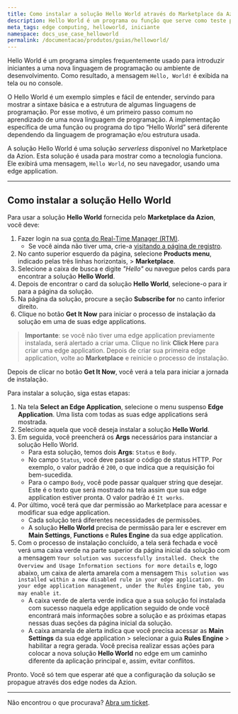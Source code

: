 ```yaml
---
title: Como instalar a solução Hello World através do Marketplace da Azion
description: Hello World é um programa ou função que serve como teste para os novos usuários entenderem a plataforma.
meta_tags: edge computing, helloworld, iniciante
namespace: docs_use_case_helloworld
permalink: /documentacao/produtos/guias/helloworld/
---
```


Hello World é um programa simples frequentemente usado para introduzir iniciantes a uma nova linguagem de programação ou ambiente de desenvolvimento. Como resultado, a mensagem `Hello, World!` é exibida na tela ou no console.

O Hello World é um exemplo simples e fácil de entender, servindo para mostrar a sintaxe básica e a estrutura de algumas linguagens de programação. Por esse motivo, é um primeiro passo comum no aprendizado de uma nova linguagem de programação. A implementação específica de uma função ou programa do tipo “Hello World” será diferente dependendo da linguagem de programação e/ou estrutura usada.

A solução Hello World é uma solução *serverless* disponível no Marketplace da Azion. Esta solução é usada para mostrar como a tecnologia funciona. Ele exibirá uma mensagem, `Hello World`, no seu navegador, usando uma edge application.

---

## Como instalar a solução Hello World

Para usar a solução **Hello World** fornecida pelo **Marketplace da Azion**, você deve:

1. Fazer login na sua [conta do Real-Time Manager (RTM)](https://manager.azion.com/).
   - Se você ainda não tiver uma, crie-a [visitando a página de registro](https://manager.azion.com/signup).
2. No canto superior esquerdo da página, selecione **Products menu**, indicado pelas três linhas horizontais, > **Marketplace**.
3. Selecione a caixa de busca e digite *"Hello"* ou navegue pelos cards para encontrar a solução **Hello World**.
4. Depois de encontrar o card da solução **Hello World**, selecione-o para ir para a página da solução.
5. Na página da solução, procure a seção **Subscribe for** no canto inferior direito.
6. Clique no botão **Get It Now** para iniciar o processo de instalação da solução em uma de suas edge applications.

> **Importante**: se você não tiver uma edge application previamente instalada, será alertado a criar uma. Clique no link **Click Here** para criar uma edge application. Depois de criar sua primeira edge application, volte ao **Marketplace** e reinicie o processo de instalação.

Depois de clicar no botão **Get It Now**, você verá a tela para iniciar a jornada de instalação. 

Para instalar a solução, siga estas etapas:

1. Na tela **Select an Edge Application**, selecione o menu suspenso **Edge Application**. Uma lista com todas as suas edge applications será mostrada.
2. Selecione aquela que você deseja instalar a solução **Hello World**.
3. Em seguida, você preencherá os **Args** necessários para instanciar a solução Hello World.
   - Para esta solução, temos dois **Args**: `Status` e `Body`.
   - No campo `Status`, você deve passar o código de status HTTP. Por exemplo, o valor padrão é `200`, o que indica que a requisição foi bem-sucedida.
   - Para o campo `Body`, você pode passar qualquer string que desejar. Este é o texto que será mostrado na tela assim que sua edge application estiver pronta. O valor padrão é `It works`.
4. Por último, você terá que dar permissão ao Marketplace para acessar e modificar sua edge application.
   - Cada solução terá diferentes necessidades de permissões.
   - A solução **Hello World** precisa de permissão para ler e escrever em **Main Settings**, **Functions** e **Rules Engine** da sua edge application.
5. Com o processo de instalação concluído, a tela será fechada e você verá uma caixa verde na parte superior da página inicial da solução com a mensagem `Your solution was successfully installed. Check the Overview and Usage Information sections for more details` e, logo abaixo, um caixa de alerta amarela com a mensagem `This solution was installed within a new disabled rule in your edge application. On your edge application management, under the Rules Engine tab, you may enable it`.
    - A caixa verde de alerta verde indica que a sua solução foi instalada com sucesso naquela edge application seguido de onde você encontrará mais informações sobre a solução e as próximas etapas nessas duas seções da página inicial da solução.
    - A caixa amarela de alerta indica que você precisa acessar as **Main Settings** da sua edge application > selecionar a guia **Rules Engine** > habilitar a regra gerada. Você precisa realizar essas ações para colocar a nova solução **Hello World** no edge em um caminho diferente da aplicação principal e, assim, evitar conflitos.

Pronto. Você só tem que esperar até que a configuração da solução se propague através dos edge nodes da Azion.

---

Não encontrou o que procurava? [Abra um ticket](https://tickets.azion.com/pt-BR/support/login/).
